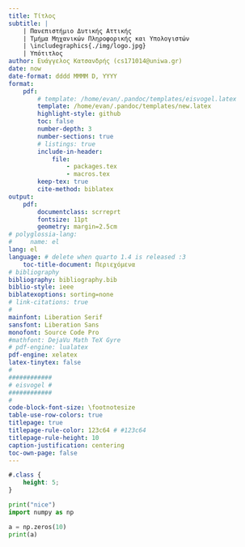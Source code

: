 ```yaml
---
title: Τίτλος
subtitle: |
    | Πανεπιστήμιο Δυτικής Αττικής
    | Τμήμα Μηχανικών Πληροφορικής και Υπολογιστών
    | \includegraphics{./img/logo.jpg}
    | Υπότιτλος
author: Ευάγγελος Κατσανδρής (cs171014@uniwa.gr)
date: now
date-format: dddd MMMM D, YYYY
format:
    pdf:
        # template: /home/evan/.pandoc/templates/eisvogel.latex
        template: /home/evan/.pandoc/templates/new.latex
        highlight-style: github
        toc: false
        number-depth: 3
        number-sections: true
        # listings: true
        include-in-header:
            file: 
                - packages.tex
                - macros.tex
        keep-tex: true
        cite-method: biblatex
output: 
    pdf:
        documentclass: scrreprt
        fontsize: 11pt
        geometry: margin=2.5cm
# polyglossia-lang:
#     name: el
lang: el
language: # delete when quarto 1.4 is released :3
    toc-title-document: Περιεχόμενα
# bibliography
bibliography: bibliography.bib
biblio-style: ieee
biblatexoptions: sorting=none
# link-citations: true
#
mainfont: Liberation Serif
sansfont: Liberation Sans
monofont: Source Code Pro
#mathfont: DejaVu Math TeX Gyre
# pdf-engine: lualatex
pdf-engine: xelatex
latex-tinytex: false
#
############
# eisvogel #
############
#
code-block-font-size: \footnotesize
table-use-row-colors: true
titlepage: true
titlepage-rule-color: 123c64 # #123c64
titlepage-rule-height: 10
caption-justification: centering
toc-own-page: false
---
```


\tableofcontents

\listoffigures

\listoftables

\lstlistoflistings

```css
#.class {
    height: 5;
}
```

```python
print("nice")
import numpy as np

a = np.zeros(10)
print(a)
```


\newpage

<!-- \nocite{R} -->
\nocite{Rmd}
\nocite{RmdDG}
\nocite{RmdCB}
